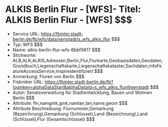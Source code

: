 # ALKIS Berlin Flur - [WFS]- Titel: ALKIS Berlin Flur - [WFS] $$$
- Service URL: https://fbinter.stadt-berlin.de/fb/wfs/data/senstadt/s_wfs_alkis_flur $$$
- Typ: WFS $$$
- Name: alkis-berlin-flur-wfs-6bbf9817 $$$
- Stichworte: ALB,ALK,ALKIS,Adressen,Berlin,Flur,Flurkarte,Geobasisdaten,Geodaten,Grundbuch,Liegenschaftskarte,Liegenschaftskataster,Sachdaten,infoFeatureAccessService,inspireidentifiziert $$$
- Anmerkung: Fluren von Berlin $$$
- Fisbroker URL: https://fbinter.stadt-berlin.de/fb?loginkey=alphaDataStart&alphaDataId=s_wfs_alkis_flur@senstadt $$$
- Autor: Senatsverwaltung für Stadtentwicklung, Bauen und Wohnen Berlin $$$
- Attribute: fln,namgmk,gmk,namlan,lan,name,geom $$$
- Attribute Beschreibung: Flurnummer,Gemarkung (Bezeichnung),Gemarkung (Schlüssel),Land (Bezeichnung),Land (Schlüssel),Flur (Gesamtschlüssel) $$$
